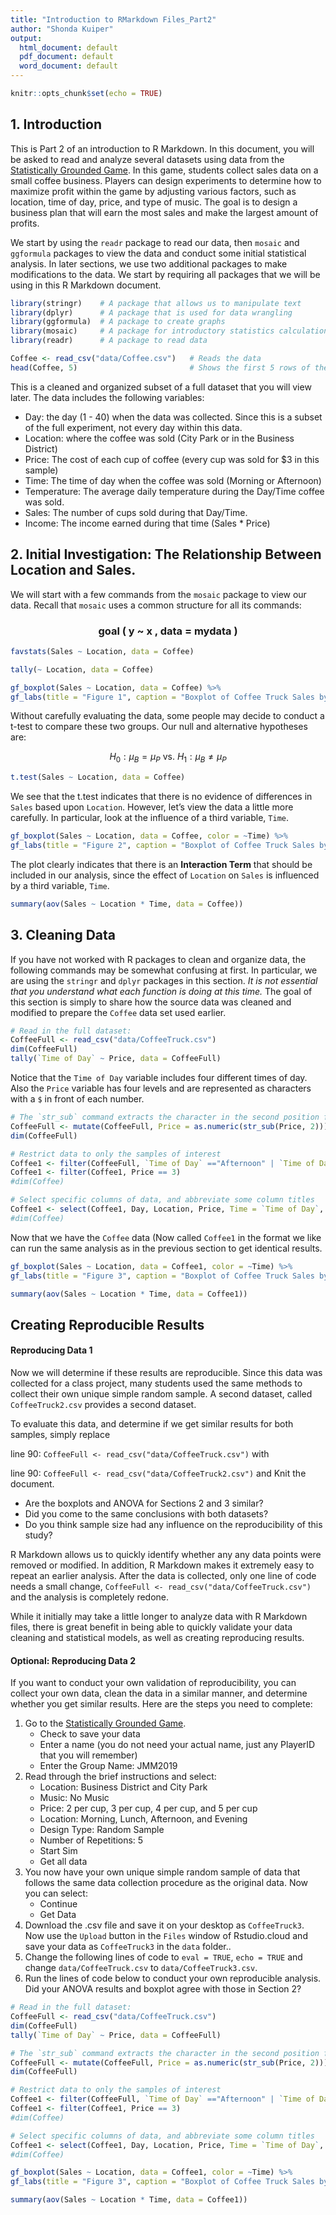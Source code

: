 ```yaml
---
title: "Introduction to RMarkdown Files_Part2"
author: "Shonda Kuiper"
output:
  html_document: default
  pdf_document: default
  word_document: default
---
```


```r
knitr::opts_chunk$set(echo = TRUE)
```

## 1. Introduction

This is Part 2 of an introduction to R Markdown. In this document, you will be asked to read and analyze several datasets using data from the [Statistically Grounded Game](http://web.grinnell.edu/individuals/kuipers/stat2labs/CoffeeTruck.html). In this game, students collect sales data on a small coffee business. Players can design experiments to determine how to maximize profit within the game by adjusting various factors, such as location, time of day, price, and type of music. The goal is to design a business plan that will earn the most sales and make the largest amount of profits.

We start by using the `readr` package to read our data, then `mosaic` and `ggformula` packages to view the data and conduct some initial statistical analysis. In later sections, we use two additional packages to make modifications to the data. We start by requiring all packages that we will be using in this R Markdown document.

```r
library(stringr)    # A package that allows us to manipulate text  
library(dplyr)      # A package that is used for data wrangling
library(ggformula)  # A package to create graphs
library(mosaic)     # A package for introductory statistics calculations
library(readr)      # A package to read data

Coffee <- read_csv("data/Coffee.csv")   # Reads the data 
head(Coffee, 5)                         # Shows the first 5 rows of the data 
```

This is a cleaned and organized subset of a full dataset that you will view later. The data includes the following variables:

* Day: the day (1 - 40) when the data was collected. Since this is a subset of the full experiment, not every day within this data.
* Location: where the coffee was sold (City Park or in the Business District)
* Price: The cost of each cup of coffee (every cup was sold for $3 in this sample)
* Time: The time of day when the coffee was sold (Morning or Afternoon)
* Temperature: The average daily temperature during the Day/Time coffee was sold.
* Sales: The number of cups sold during that Day/Time.
* Income: The income earned during that time (Sales * Price)

## 2. Initial Investigation: The Relationship Between Location and Sales.

We will start with a few commands from the `mosaic` package to view our data. Recall that `mosaic` uses a common structure for all its commands:

<center>
<h3><strong><span class="invboxed">goal</span> ( <span class="invboxed">y</span> ~ <span class="invboxed">x</span> , data = <span class="invboxed">mydata</span> )</strong> 
</h3></center>



```r
favstats(Sales ~ Location, data = Coffee)

tally(~ Location, data = Coffee)

gf_boxplot(Sales ~ Location, data = Coffee) %>%
gf_labs(title = "Figure 1", caption = "Boxplot of Coffee Truck Sales by Location")
```


Without carefully evaluating the data, some people may decide to conduct a t-test to compare these two groups. Our null and alternative hypotheses are: 

<center> $H_0: \mu_B = \mu_P$  vs.  $H_1: \mu_B \neq \mu_P$ </center>

```r
t.test(Sales ~ Location, data = Coffee)
```

We see that the t.test indicates that there is no evidence of differences in `Sales` based upon `Location`. However, let's view the data a little more carefully. In particular, look at the influence of a third variable, `Time`.

```r
gf_boxplot(Sales ~ Location, data = Coffee, color = ~Time) %>%
gf_labs(title = "Figure 2", caption = "Boxplot of Coffee Truck Sales by Location and Time of Day")

```

The plot clearly indicates that there is an **Interaction Term** that should be included in our analysis, since the effect of `Location` on `Sales` is influenced by a third variable, `Time`.


```r
summary(aov(Sales ~ Location * Time, data = Coffee))
```

## 3. Cleaning Data

If you have not worked with R packages to clean and organize data, the following commands may be somewhat confusing at first. In particular, we are using the `stringr` and `dplyr` packages in this section. *It is not essential that you understand what each function is doing at this time.* The goal of this section is simply to share how the source data was cleaned and modified to prepare the `Coffee` data set used earlier.

```r
# Read in the full dataset:
CoffeeFull <- read_csv("data/CoffeeTruck.csv")
dim(CoffeeFull)
tally(`Time of Day` ~ Price, data = CoffeeFull)
```

Notice that the `Time of Day` variable includes four different times of day. Also the `Price` variable has four levels and are represented as characters with a `$` in front of each number.

```r
# The `str_sub` command extracts the character in the second position for the Price variable:
CoffeeFull <- mutate(CoffeeFull, Price = as.numeric(str_sub(Price, 2)))
dim(CoffeeFull)

# Restrict data to only the samples of interest
Coffee1 <- filter(CoffeeFull, `Time of Day` =="Afternoon" | `Time of Day` =="Morning")
Coffee1 <- filter(Coffee1, Price == 3)
#dim(Coffee)

# Select specific columns of data, and abbreviate some column titles
Coffee1 <- select(Coffee1, Day, Location, Price, Time = `Time of Day`, Temperature, Sales, Income = `Gross Income`)
#dim(Coffee)

```
Now that we have the `Coffee` data (Now called `Coffee1` in the format we like can run the same analysis as in the previous section to get identical results.

```r
gf_boxplot(Sales ~ Location, data = Coffee1, color = ~Time) %>%
gf_labs(title = "Figure 3", caption = "Boxplot of Coffee Truck Sales by Location and Time of Day")

summary(aov(Sales ~ Location * Time, data = Coffee1))
```



## Creating Reproducible Results

#### Reproducing Data 1

Now we will determine if these results are reproducible. Since this data was collected for a class project, many students used the same methods to collect their own unique simple random sample. A second dataset, called `CoffeeTruck2.csv` provides a second dataset. 

To evaluate this data, and determine if we get similar results for both samples, simply replace 

line 90: `CoffeeFull <- read_csv("data/CoffeeTruck.csv")`  with

line 90: `CoffeeFull <- read_csv("data/CoffeeTruck2.csv")` and Knit the document.

* Are the boxplots and ANOVA for Sections 2 and 3 similar? 
* Did you come to the same conclusions with both datasets? 
* Do you think sample size had any influence on the reproducibility of this study?

R Markdown allows us to quickly identify whether any any data points were removed or modified. In addition, R Markdown makes it extremely easy to repeat an earlier analysis. After the data is collected, only one line of code needs a small change, `CoffeeFull <- read_csv("data/CoffeeTruck.csv")` and the analysis is completely redone.

While it initially may take a little longer to analyze data with R Markdown files, there is great benefit in being able to quickly validate your data cleaning and statistical models, as well as creating reproducing results. 




#### Optional: Reproducing Data 2

If you want to conduct your own validation of reproducibility, you can collect your own data, clean the data in a similar manner, and determine whether you get similar results. Here are the steps you need to complete:

1. Go to the [Statistically Grounded Game](http://statgames.tietronix.com/statisticallygrounded/statisticallygrounded_webgl/index.html).
     * Check to save your data
     * Enter a name (you do not need your actual name, just any PlayerID that you will remember)
     * Enter the Group Name: JMM2019
2. Read through the brief instructions and select:
     * Location: Business District and City Park
     * Music: No Music
     * Price: 2 per cup, 3 per cup, 4 per cup, and 5 per cup
     * Location: Morning, Lunch, Afternoon, and Evening
     * Design Type: Random Sample
     * Number of Repetitions: 5
     * Start Sim
     * Get all data
3. You now have your own unique simple random sample of data that follows the same data collection procedure as the original data. Now you can select:
     * Continue
     * Get Data
4. Download the .csv file and save it on your desktop as `CoffeeTruck3`. Now use the `Upload` button in the `Files` window of Rstudio.cloud and save your data as `CoffeeTruck3` in the `data` folder.. 
5. Change the following lines of code to `eval = TRUE`, `echo = TRUE` and change `data/CoffeeTruck.csv` to `data/CoffeeTruck3.csv`. 
6. Run the lines of code below to conduct your own reproducible analysis. Did your ANOVA results and boxplot agree with those in Section 2?


```r
# Read in the full dataset:
CoffeeFull <- read_csv("data/CoffeeTruck.csv")
dim(CoffeeFull)
tally(`Time of Day` ~ Price, data = CoffeeFull)
```


```r
# The `str_sub` command extracts the character in the second position for the Price variable:
CoffeeFull <- mutate(CoffeeFull, Price = as.numeric(str_sub(Price, 2)))
dim(CoffeeFull)

# Restrict data to only the samples of interest
Coffee1 <- filter(CoffeeFull, `Time of Day` =="Afternoon" | `Time of Day` =="Morning")
Coffee1 <- filter(Coffee1, Price == 3)
#dim(Coffee)

# Select specific columns of data, and abbreviate some column titles
Coffee1 <- select(Coffee1, Day, Location, Price, Time = `Time of Day`, Temperature, Sales, Income = `Gross Income`)
#dim(Coffee)

```


```r
gf_boxplot(Sales ~ Location, data = Coffee1, color = ~Time) %>%
gf_labs(title = "Figure 3", caption = "Boxplot of Coffee Truck Sales by Location and Time of Day")

summary(aov(Sales ~ Location * Time, data = Coffee1))
```


